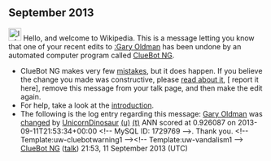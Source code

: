 <article id="40507106" title=User talk:UnicornDinosaur>
	<talkpage id="40507106" title="User talk:UnicornDinosaur">


== September 2013 ==
[[Image:Information.svg|left|25px|alt=|link=]] Hello, and welcome to Wikipedia. This is a message letting you know that one of your recent edits to [[:Gary Oldman]] has been undone by an automated computer program called [[User:ClueBot NG|ClueBot NG]].
{{clear}}
* ClueBot NG makes very few [[User:ClueBot NG#Information About False Positives|mistakes]], but it does happen. If you believe the change you made was constructive, please [[User:ClueBot NG#Information About False Positives|read about it]], [{{User:ClueBot NG/Warnings/FPReport|1729769}} report it here], remove this message from your talk page, and then make the edit again.
* For help, take a look at the [[Wikipedia:Introduction|introduction]].
* The following is the log entry regarding this message: [[Gary Oldman]] was [http://en.wikipedia.org/w/index.php?title=Gary+Oldman&amp;diff=572543014&amp;oldid=572243253 changed] by [[Special:Contributions/UnicornDinosaur|UnicornDinosaur]] [[User:UnicornDinosaur|(u)]] [[User talk:UnicornDinosaur|(t)]] ANN scored at 0.926087 on 2013-09-11T21:53:34+00:00 &lt;!-- MySQL ID: 1729769 --&gt;. Thank you. &lt;!-- Template:uw-cluebotwarning1 --&gt;&lt;!-- Template:uw-vandalism1 --&gt; [[User:ClueBot NG|ClueBot NG]] ([[User talk:ClueBot NG|talk]]) 21:53, 11 September 2013 (UTC)
	</talkpage>
</article>